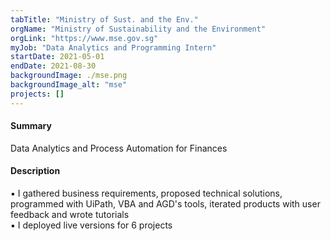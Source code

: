 ```yaml
---
tabTitle: "Ministry of Sust. and the Env."
orgName: "Ministry of Sustainability and the Environment"
orgLink: "https://www.mse.gov.sg"
myJob: "Data Analytics and Programming Intern"
startDate: 2021-05-01
endDate: 2021-08-30
backgroundImage: ./mse.png
backgroundImage_alt: "mse"
projects: []
---
```


<h4>Summary</h4>
Data Analytics and Process Automation for Finances

<h4>Description</h4>
▪ I gathered business requirements, proposed technical solutions, programmed with UiPath, VBA
and AGD's tools, iterated products with user feedback and wrote tutorials <br/>
▪ I deployed live versions for 6 projects
